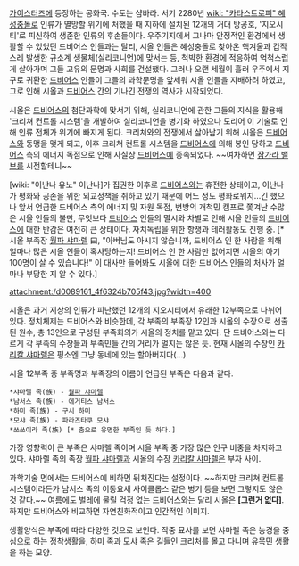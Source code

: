 [[가이스터즈]]에 등장하는 공화국. 수도는 샴바라. 서기 2280년 [[wiki: "카타스트로피" 혜성충돌]]로 인류가 멸망할 위기에 처했을 때 지하에 설치된 12개의 거대 방공호, '지오시티'로 피신하여 생존한 인류의 후손들이다. 우주기지에서 그나마 안정적인 환경에서 생활할 수 있었던 드비어스 인들과는 달리, 시올 인들은  혜성충돌로 찾아온 핵겨울과 갑작스레 발생한 규소계 생물체(실리코니언)에 맞서는 등, 척박한 환경에 적응하여 억척스럽게 살아가며 그들 고유의 문명과 사회를 건설했다. 그러나 오랜 세월이 흘러 우주에서 지구로 귀환한 [[드비어스]] 인들이 그들의 과학문명을 앞세워 시올 인들을 지배하려 하였고, 그로 인해 시올과 [[드비어스]] 간의 기나긴 전쟁의 역사가 시작되었다.

시올은 [[드비어스]]의 첨단과학에 맞서기 위해, 실리코니언에 관한 그들의 지식을 활용해 '크리쳐 컨트롤 시스템'을 개발하여 실리코니언을 병기화 하였으나 도리어 이 기술로 인해 인류 전체가 위기에 빠지게 된다. 크리쳐와의 전쟁에서 살아남기 위해 시올은 [[드비어스]]와 동맹을 맺게 되고, 이후 크리쳐 컨트롤 시스템을 [[드비어스]]에 의해 봉인 당하고 [[드비어스]] 측의 에너지 독점으로 인해 사실상 [[드비어스]]에 종속되었다. ~~여차하면 [[잠가라 밸브]]를 시전할테니~~

[wiki: "이난나 유노" 이난나]가 집권한 이후로 [[드비어스]]와는 휴전한 상태이고, 이난나가 평화와 공존을 위한 외교정책을 취하고 있기 때문에 어느 정도 평화로워지...긴 했으나 앞서 언급한 드비어스 측의 에너지 및 자원 독점, 변방의 개척민 캠프로 쫓겨난 수많은 시올 인들의 불만, 무엇보다 [[드비어스]] 인들의 멸시와 차별로 인해 시올 인들의 [[드비어스]]에 대한 반감은 여전히 큰 상태이다. 자치독립을 위한 항쟁과 테러활동도 진행 중. [* 시올 부족장 [[월파 샤마렐]] 曰, "아버님도 아시지 않습니까, 드비어스 인 한 사람을 위해 얼마나 많은 시올 인들이 혹사당하는지! 드비어스 인 한 사람만 없어지면 시올의 아기 100명이 살 수 있습니다!" 이 대사만 들어봐도 시올에 대한 드비어스 인들의 처사가 얼마나 부당한 지 알 수 있다.]

attachment:/d0089161_4f6324b705f43.jpg?width=400

시올은 과거 지상의 인류가 피난했던 12개의 지오시티에서 유래한 12부족으로 나뉘어 있다. 정치체제는 드비어스와 비슷한데, 각 부족의 부족장 12인과 시올의 수장으로 선출된 원수, 총 13인으로 구성된 부족회의가 시올의 정치를 맡고 있다. 단 드비어스와는 다르게 각 부족의 수장들과 부족민들 간의 거리가 멀지는 않은 듯. 현재 시올의 수장인 [[카리칼 샤마렐]]은 평소엔 그냥 동네에 있는 할아버지다(...)

시올 12부족 중 부족명과 부족장의 이름이 언급된 부족은 다음과 같다.

 *샤마렐 족(族) - [[월파 샤마렐]]
 *남서스 족(族) - 에거티스 남서스
 *하미 족(族) - 구시 하미
 *모샤 족(族) - 파라즈타쿠 모샤
 *쓰쓰이라 족(族) [* 춤으로 유명한 부족인 듯 하다.]

가장 영향력이 큰 부족은 샤마렐 족이며 시올 부족 중 가장 많은 인구 비중을 차지하고 있다. 샤마렐 족의 족장 [[월파 샤마렐]]과 시올의 수장 [[카리칼 샤마렐]]은 부자 사이.

과학기술 면에서는 드비어스에 비하면 뒤처진다는 설정이다. ~~하지만 크리쳐 컨트롤 시스템이라든가 남서스 족의 이동요새 사이클롭스 같은 병기 등을 보면 그렇지도 않은 것 같다.~~ 여름에도 벌레에 물릴 걱정 없는 드비어스와는 달리 시올은 '''[그런거 없다]'''. 하지만 드비어스와 비교하면 자연친화적이고 인간적인 이미지.

생활양식은 부족에 따라 다양한 것으로 보인다. 작중 묘사를 보면 샤마렐 족은 농경을 중심으로 하는 정착생활을, 하미 족과 모샤 족은 길들인 크리처를 몰고 다니며 유목민 생활을 하는 모양.
